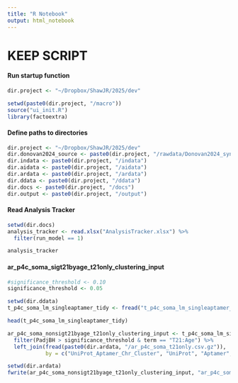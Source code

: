 ```yaml
---
title: "R Notebook"
output: html_notebook
---
```


# KEEP SCRIPT

#### Run startup function
```r
dir.project <- "~/Dropbox/ShawJR/2025/dev"

setwd(paste0(dir.project, "/macro"))
source("ui_init.R")
library(factoextra)
```

#### Define paths to directories
```r
dir.project <- "~/Dropbox/ShawJR/2025/dev"
dir.donovan2024_source <- paste0(dir.project, "/rawdata/Donovan2024_syn31481952.5")
dir.indata <- paste0(dir.project, "/indata")
dir.aidata <- paste0(dir.project, "/aidata")
dir.ardata <- paste0(dir.project, "/ardata")
dir.ddata <- paste0(dir.project, "/ddata")
dir.docs <- paste0(dir.project, "/docs")
dir.output <- paste0(dir.project, "/output")
```

#### Read Analysis Tracker
```r
setwd(dir.docs)
analysis_tracker <- read.xlsx("AnalysisTracker.xlsx") %>%
  filter(run_model == 1)

analysis_tracker
```

#### ar_p4c_soma_sigt21byage_t21only_clustering_input
```r
#significance_threshold <- 0.10
significance_threshold <- 0.05

setwd(dir.ddata)
t_p4c_soma_lm_singleaptamer_tidy <- fread("t_p4c_soma_lm_singleaptamer_tidy.csv.gz")

head(t_p4c_soma_lm_singleaptamer_tidy)
```

```r
ar_p4c_soma_nonsigt21byage_t21only_clustering_input <- t_p4c_soma_lm_singleaptamer_tidy %>%
  filter(PadjBH > significance_threshold & term == "T21:Age") %>%
  left_join(fread(paste0(dir.ardata, "/ar_p4c_soma_t21only.csv.gz")),
            by = c("UniProt_Aptamer_Chr_Cluster", "UniProt", "Aptamer", "Cluster"))

setwd(dir.ardata)
fwrite(ar_p4c_soma_nonsigt21byage_t21only_clustering_input, "ar_p4c_soma_nonsigt21byage_t21only_clustering_input.csv.gz")
```

